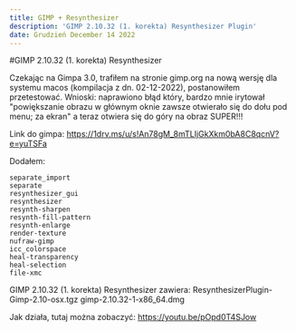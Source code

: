 ```yaml
---
title: GIMP + Resynthesizer
description: 'GIMP 2.10.32 (1. korekta) Resynthesizer Plugin'
date: Grudzień December 14 2022
---
```


#GIMP 2.10.32 (1. korekta) Resynthesizer

Czekając na Gimpa 3.0, trafiłem na stronie gimp.org na nową wersję dla systemu macos (kompilacja z dn. 02-12-2022), postanowiłem przetestować.
Wnioski: naprawiono błąd który, bardzo mnie irytował
"powiększanie obrazu w głównym oknie zawsze otwierało się do dołu pod menu; za ekran" a teraz otwiera się do góry na obraz SUPER!!!

Link do gimpa:
https://1drv.ms/u/s!An78gM_8mTLIjGkXkm0bA8C8qcnV?e=yuTSFa

Dodałem:

```
separate_import
separate
resynthesizer_gui
resynthesizer
resynth-sharpen
resynth-fill-pattern
resynth-enlarge
render-texture
nufraw-gimp
icc_colorspace
heal-transparency
heal-selection
file-xmc
```

GIMP 2.10.32 (1. korekta) Resynthesizer zawiera:
ResynthesizerPlugin-Gimp-2.10-osx.tgz
gimp-2.10.32-1-x86_64.dmg

Jak działa, tutaj można zobaczyć:
https://youtu.be/pOpd0T4SJow